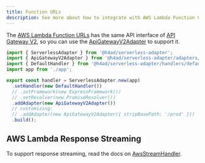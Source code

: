 ```yaml
---
title: Function URLs
description: See more about how to integrate with AWS Lambda Function URLs
---
```


The [AWS Lambda Function URLs](https://docs.aws.amazon.com/lambda/latest/dg/lambda-urls.html) has the same API interface of [API Gateway V2](./api-gateway-v2),
so you can use the [ApiGatewayV2Adapter](./api-gateway-v2#usage) to support it.

```ts title="index.ts"
import { ServerlessAdapter } from '@h4ad/serverless-adapter';
import { ApiGatewayV2Adapter } from '@h4ad/serverless-adapter/adapters/aws';
import { DefaultHandler } from '@h4ad/serverless-adapter/handlers/default';
import app from './app';

export const handler = ServerlessAdapter.new(app)
  .setHandler(new DefaultHandler())
  // .setFramework(new ExpressFramework())
  // .setResolver(new PromiseResolver())
  .addAdapter(new ApiGatewayV2Adapter())
  // customizing:
  // .addAdapter(new ApiGatewayV2Adapter({ stripBasePath: '/prod' }))
  .build();
```

## AWS Lambda Response Streaming

To support response streaming, read the docs on [AwsStreamHandler](../../handlers/aws#aws-lambda-response-streaming).
